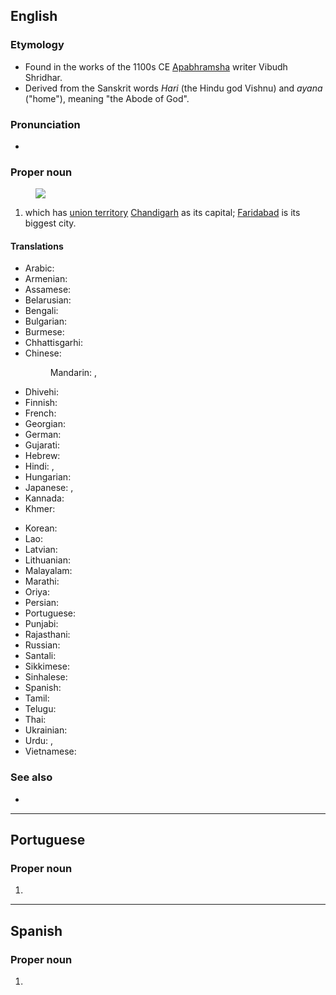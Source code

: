 ==English==
{{wikipedia}}

===Etymology===
* Found in the works of the 1100s CE [[Apabhramsha]] writer Vibudh Shridhar.
* Derived from the Sanskrit words ''Hari'' (the Hindu god Vishnu) and ''ayana'' ("home"), meaning "the Abode of God".

===Pronunciation===
* {{IPA|en|/hʌɹɪˈjɑːnə/|/hɑːɹɪˈjɑːnə/}}

===Proper noun===
{{en-proper noun}}
[[Image:Haryana in India (disputed hatched).svg|thumb|]]

# {{place|en|state|in northern|c/India}} which has [[union territory]] [[Chandigarh]] as its capital; [[Faridabad]] is its biggest city.

====Translations====
{{trans-top|state}}
* Arabic: {{t|ar|هَارِيَانَا|f|tr=hariyānā}}
* Armenian: {{t|hy|Հարյանա|sc=Armn}}
* Assamese: {{t|as|হাৰিয়ানা}}
* Belarusian: {{t|be|Хар'я́на|f}}
* Bengali: {{t|bn|হরিয়ানা|sc=Beng}}
* Bulgarian: {{t|bg|Харя́на|f}}
* Burmese: {{t|my|ဟာရိယာန|sc=Mymr}}
* Chhattisgarhi: {{t-needed|hne}}
* Chinese:
*: Mandarin: {{t|cmn|哈里亞納邦|sc=Hani}}, {{t|cmn|哈里亚纳邦|tr=Hālǐyànà-bāng|sc=Hani}}
* Dhivehi: {{t|dv|ހަރިޔާނާ|sc=Thaa}}
* Finnish: {{t+|fi|Haryana}}
* French: {{t+|fr|Haryana}}
* Georgian: {{t|ka|ჰარიანა|sc=Geor}}
* German: {{t+|de|Haryana}}
* Gujarati: {{t|gu|હરિયાણા|sc=Gujr}}
* Hebrew: {{t|he|הריאנה}}
* Hindi: {{t+|hi|हरियाणा}}, {{t+|hi|हरियाना|m}}
* Hungarian: {{t+|hu|Harijána}}
* Japanese: {{t|ja|ハリヤーナー州|tr=Hariyānā-shū}}, {{t|ja|ハリヤーナー|tr=Hariyānā}}
* Kannada: {{t+|kn|ಹರಿಯಾಣ|sc=Knda}}
* Khmer: {{t|km|ហារីយ៉ាណា|tr=haariiyaanaa}}
{{trans-mid}}
* Korean: {{t|ko|^하리아나 주|sc=Kore}}
* Lao: {{t-needed|lo}}
* Latvian: {{t|lv|Harjāna}}
* Lithuanian: {{t|lt|Harjana}}
* Malayalam: {{t|ml|ഹരിയാണ|sc=Mlym}}
* Marathi: {{t|mr|हरियाणा}}
* Oriya: {{t|or|ହରିଆନା|sc=Orya}}
* Persian: {{t|fa|هاریانا}}
* Portuguese: {{t|pt|Haryana}}
* Punjabi: {{t|pa|ਹਰਿਆਣਾ|sc=Guru}}
* Rajasthani: {{t-needed|raj}}
* Russian: {{t|ru|Харья́на|f}}
* Santali: {{t-needed|sat}}
* Sikkimese: {{t-needed|sip}}
* Sinhalese: {{t-needed|si}}
* Spanish: {{t|es|Haryana}}
* Tamil: {{t|ta|அரியானா|sc=Taml}}
* Telugu: {{t+|te|హర్యానా}}
* Thai: {{t|th|รัฐหรยาณา|tr=rát hɔɔ-rá-yaa-naa}}
* Ukrainian: {{t|uk|Хар'я́на|f}}
* Urdu: {{t|ur|ہریانہ|tr=hariyāṇā}}, {{t|ur|ہاریانا|tr=hariyāṇā}}
* Vietnamese: {{t|vi|Haryana}}
{{trans-bottom}}

===See also===
* {{list:states of India/en}}

----

==Portuguese==

===Proper noun===
{{pt-proper noun|m}}

# {{place|pt|state|in northern|c/India|t1=Haryana}}

----

==Spanish==
{{wikipedia|lang=es}}

===Proper noun===
{{es-proper noun}}

# {{place|es|state|c/India|t1=Haryana}}